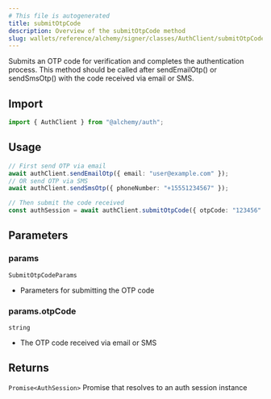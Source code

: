 ```yaml
---
# This file is autogenerated
title: submitOtpCode
description: Overview of the submitOtpCode method
slug: wallets/reference/alchemy/signer/classes/AuthClient/submitOtpCode
---
```


Submits an OTP code for verification and completes the authentication process.
This method should be called after sendEmailOtp() or sendSmsOtp() with the code received via email or SMS.

## Import

```ts
import { AuthClient } from "@alchemy/auth";
```

## Usage

```ts twoslash
// First send OTP via email
await authClient.sendEmailOtp({ email: "user@example.com" });
// OR send OTP via SMS
await authClient.sendSmsOtp({ phoneNumber: "+15551234567" });

// Then submit the code received
const authSession = await authClient.submitOtpCode({ otpCode: "123456" });
```

## Parameters

### params

`SubmitOtpCodeParams`

- Parameters for submitting the OTP code

### params.otpCode

`string`

- The OTP code received via email or SMS

## Returns

`Promise<AuthSession>`
Promise that resolves to an auth session instance
